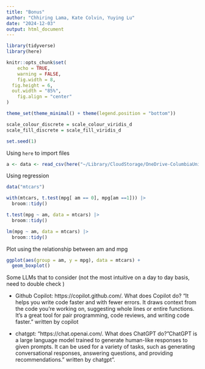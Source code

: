 ```yaml
---
title: "Bonus"
author: "Chhiring Lama, Kate Colvin, Yuying Lu"
date: "2024-12-03"
output: html_document
---
```


```r
library(tidyverse)
library(here)

knitr::opts_chunk$set(
	echo = TRUE,
	warning = FALSE,
	fig.width = 8, 
  fig.height = 6,
  out.width = "85%", 
	fig.align = "center"
)

theme_set(theme_minimal() + theme(legend.position = "bottom"))

scale_colour_discrete = scale_colour_viridis_d
scale_fill_discrete = scale_fill_viridis_d

set.seed(1)
```

Using `here` to import files
```r
a <- data <- read_csv(here("~/Library/CloudStorage/OneDrive-ColumbiaUniversityIrvingMedicalCenter/Course Materials/Fall 2024/Data Science 1/20241107_linear_models/data/", "nepalese_children.csv"))
```



Using regression
```r
data("mtcars")

with(mtcars, t.test(mpg[ am == 0], mpg[am ==1])) |> 
  broom::tidy()

t.test(mpg ~ am, data = mtcars) |> 
  broom::tidy()

lm(mpg ~ am, data = mtcars) |> 
  broom::tidy()
```

Plot using the relationship between am and mpg
```r
ggplot(aes(group = am, y = mpg), data = mtcars) +
  geom_boxplot()
```


Some LLMs that to consider (not the most intuitive on a day to day basis, need to double check )

- Github Copilot: https://copilot.github.com/. What does Copilot do? "It helps you write code faster and with fewer errors. It draws context from the code you’re working on, suggesting whole lines or entire functions. It’s a great tool for pair programming, code reviews, and writing code faster." written by copilot

- chatgpt: "https://chat.openai.com/. What does ChatGPT do? "ChatGPT is a large language model trained to generate human-like responses to given prompts. It can be used for a variety of tasks, such as generating conversational responses, answering questions, and providing recommendations." written by chatgpt". 




